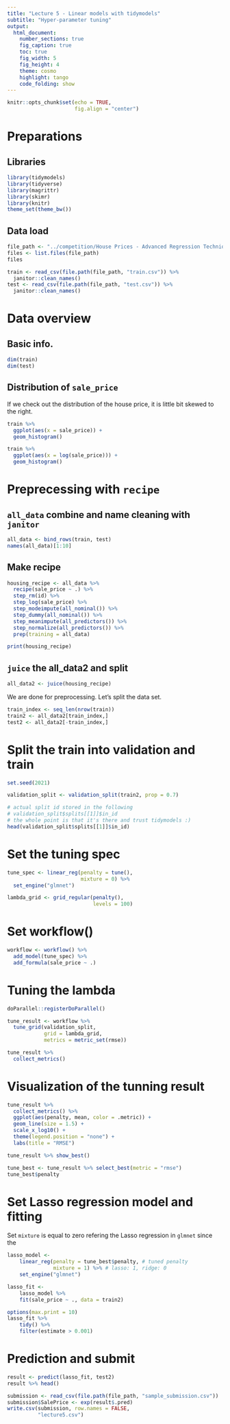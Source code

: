 ```yaml
---
title: "Lecture 5 - Linear models with tidymodels"
subtitle: "Hyper-parameter tuning"
output:
  html_document:
    number_sections: true
    fig_caption: true
    toc: true
    fig_width: 5
    fig_height: 4
    theme: cosmo
    highlight: tango
    code_folding: show
---
```


```r
knitr::opts_chunk$set(echo = TRUE,
                      fig.align = "center")
```


# Preparations {.tabset .tabset-fade}

## Libraries

```r
library(tidymodels)
library(tidyverse)
library(magrittr)
library(skimr)
library(knitr)
theme_set(theme_bw())
```

## Data load

```r
file_path <- "../competition/House Prices - Advanced Regression Techniques/input/house-prices-advanced-regression-techniques/"
files <- list.files(file_path)
files
```

```r
train <- read_csv(file.path(file_path, "train.csv")) %>% 
  janitor::clean_names()
test <- read_csv(file.path(file_path, "test.csv")) %>% 
  janitor::clean_names()
```


# Data overview

## Basic info.

```r
dim(train)
dim(test)
```

## Distribution of `sale_price`

If we check out the distribution of the house price, it is little bit skewed to the right.

```r
train %>% 
  ggplot(aes(x = sale_price)) +
  geom_histogram()
```

```r
train %>% 
  ggplot(aes(x = log(sale_price))) +
  geom_histogram()
```

# Preprecessing with `recipe`

## `all_data` combine and name cleaning with `janitor`

```r
all_data <- bind_rows(train, test)
names(all_data)[1:10]
```

## Make recipe

```r
housing_recipe <- all_data %>% 
  recipe(sale_price ~ .) %>%
  step_rm(id) %>% 
  step_log(sale_price) %>%
  step_modeimpute(all_nominal()) %>% 
  step_dummy(all_nominal()) %>% 
  step_meanimpute(all_predictors()) %>%
  step_normalize(all_predictors()) %>% 
  prep(training = all_data)

print(housing_recipe)
```

## `juice` the all_data2 and split

```r
all_data2 <- juice(housing_recipe)
```

We are done for preprocessing. Let's split the data set.

```r
train_index <- seq_len(nrow(train))
train2 <- all_data2[train_index,]
test2 <- all_data2[-train_index,]
```

# Split the train into validation and train

```r
set.seed(2021)

validation_split <- validation_split(train2, prop = 0.7)

# actual split id stored in the following
# validation_split$splits[[1]]$in_id
# the whole point is that it's there and trust tidymodels :)
head(validation_split$splits[[1]]$in_id)
```

# Set the tuning spec

```r
tune_spec <- linear_reg(penalty = tune(),
                        mixture = 0) %>%
  set_engine("glmnet")

lambda_grid <- grid_regular(penalty(), 
                            levels = 100)
```

# Set workflow()

```r
workflow <- workflow() %>%
  add_model(tune_spec) %>% 
  add_formula(sale_price ~ .)
```


# Tuning the lambda

```r
doParallel::registerDoParallel()

tune_result <- workflow %>% 
  tune_grid(validation_split,
            grid = lambda_grid,
            metrics = metric_set(rmse))
```

```r
tune_result %>% 
  collect_metrics()
```

# Visualization of the tunning result

```r
tune_result %>%
  collect_metrics() %>%
  ggplot(aes(penalty, mean, color = .metric)) +
  geom_line(size = 1.5) +
  scale_x_log10() +
  theme(legend.position = "none") +
  labs(title = "RMSE")
```

```r
tune_result %>% show_best()
```

```r
tune_best <- tune_result %>% select_best(metric = "rmse")
tune_best$penalty
```

# Set Lasso regression model and fitting

Set `mixture` is equal to zero refering the Lasso regression in `glmnet` since the 

```r
lasso_model <- 
    linear_reg(penalty = tune_best$penalty, # tuned penalty
               mixture = 1) %>% # lasso: 1, ridge: 0
    set_engine("glmnet")

lasso_fit <- 
    lasso_model %>% 
    fit(sale_price ~ ., data = train2)

options(max.print = 10)
lasso_fit %>% 
    tidy() %>% 
    filter(estimate > 0.001)
```

# Prediction and submit

```r
result <- predict(lasso_fit, test2)
result %>% head()
```

```r
submission <- read_csv(file.path(file_path, "sample_submission.csv"))
submission$SalePrice <- exp(result$.pred)
write.csv(submission, row.names = FALSE,
          "lecture5.csv")
```

